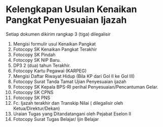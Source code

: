 # Kelengkapan Usulan  Kenaikan Pangkat Penyesuaian Ijazah

Setiap dokumen dikirim rangkap 3 (tiga) dilegalisir

1)	Mengisi formulir usul Kenaikan Pangkat
2)	Fotocopy SK Kenaikan Pangkat Terakhir
3)	Fotocopy SK Pindah
4)	Fotocopy SK NIP Baru.
5)	DP3 2 (dua) tahun Terakhir.
6)	Fotocopy Kartu Pegawai (KARPEG)
7)	Mengisi Daftar Riwayat Hidup (Bila KP dari Gol II ke Gol III)
8)	Fotocopy Surat Tanda Tamat Ujian Penyesuaian ijazah
9)	Fotocopy SK Kepala BPS-RI perihal Penyesuaian/Pencantuman Gelar.
10)	Fotocopy SK CPNS
11)	Fotocopy SK PNS
12)	Fc. Ijazah terakhir dan Transkip Nilai ( dilegalisir oleh Ketua/Direktur/Dekan)
13)	Uraian Tugas yang Ditandatangani oleh Pejabat Eselon II
14)	Fotocopy Surat Tugas Belajar/ Ijin Belajar
